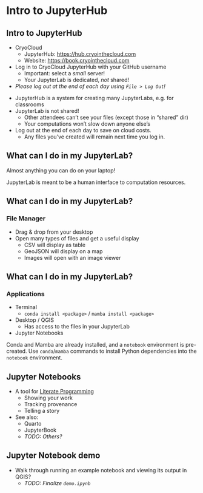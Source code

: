 <!-- vim: set ft=markdown: -->

# Intro to JupyterHub

## Intro to JupyterHub

* CryoCloud
    * JupyterHub: <https://hub.cryointhecloud.com>
    * Website: <https://book.cryointhecloud.com>

* Log in to CryoCloud JupyterHub with your GitHub username
    * Important: select a _small_ server!
    * Your JupyterLab is dedicated, _not_ shared!

* _Please log out at the end of each day using `File > Log Out`!_

::: {.notes}
* JupyterHub is a system for creating many JupyterLabs, e.g. for classrooms
* JupyterLab is not shared!
    * Other attendees can't see your files (except those in "shared" dir)
    * Your computations won't slow down anyone else's
* Log out at the end of each day to save on cloud costs.
    * Any files you've created will remain next time you log in.
:::


## What can I do in my JupyterLab?

Almost anything you can do on your laptop!

JupyterLab is meant to be a human interface to computation resources.


## What can I do in my JupyterLab?

### File Manager

* Drag & drop from your desktop
* Open many types of files and get a useful display
    * CSV will display as table
    * GeoJSON will display on a map
    * Images will open with an image viewer


## What can I do in my JupyterLab?

### Applications

* Terminal
    * `conda install <package>` / `mamba install <package>`
* Desktop / QGIS
    * Has access to the files in your JupyterLab
* Jupyter Notebooks

::: {.notes}
Conda and Mamba are already installed, and a `notebook` environment is pre-created. Use
`conda`/`mamba` commands to install Python dependencies into the `notebook` environment.
:::


## Jupyter Notebooks

* A tool for [Literate Programming](https://en.wikipedia.org/wiki/Literate_programming)
    * Showing your work
    * Tracking provenance
    * Telling a story
* See also:
    * Quarto
    * JupyterBook
    * _TODO: Others?_


## Jupyter Notebook demo

* Walk through running an example notebook and viewing its output in QGIS?
    * _TODO: Finalize `demo.ipynb`_

